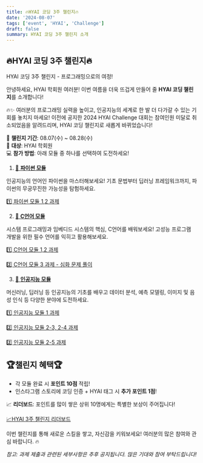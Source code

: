 ```yaml
---
title: 🔥HYAI 코딩 3주 챌린지🔥
date: '2024-08-07'
tags: ['event', 'HYAI', 'Challenge']
draft: false
summary: HYAI 코딩 3주 챌린지 소개
---
```


## 🔥HYAI 코딩 3주 챌린지🔥
HYAI 코딩 3주 챌린지 - 프로그래밍으로의 여정!

안녕하세요, HYAI 학회원 여러분! 이번 여름을 더욱 뜨겁게 만들어 줄 **HYAI 코딩 챌린지**를 소개합니다!

🔥✨ 여러분의 프로그래밍 실력을 높이고, 인공지능의 세계로 한 발 더 다가갈 수 있는 기회를 놓치지 마세요! 이전에 공지한 2024 HYAI Challenge 대회는 참여인원 미달로 취소되었음을 알려드리며, HYAI 코딩 챌린지로 새롭게 바뀌었습니다!


📆 **챌린지 기간**: 08.07(수) ~ 08.28(수)  
📍 **대상**: HYAI 학회원  
💻 **참가 방법**: 아래 모듈 중 하나를 선택하여 도전하세요!

1. [🐍 **파이썬 모듈**](https://hyai.vercel.app/blog/%ED%8C%8C%EC%9D%B4%EC%8D%AC%20%EB%AA%A8%EB%93%88)

인공지능의 언어인 파이썬을 마스터해보세요! 기초 문법부터 딥러닝 프레임워크까지, 파이썬의 무궁무진한 가능성을 탐험하세요.

[1️⃣ 파이썬 모듈 1,2 과제](https://hanyangai.notion.site/1-1-2-604e8e8efd2d4cc5846af3e73b40701d)

2. [🔧 **C언어 모듈**](https://hyai.vercel.app/blog/C%EC%96%B8%EC%96%B4%20%EB%AA%A8%EB%93%88)

시스템 프로그래밍과 임베디드 시스템의 핵심, C언어를 배워보세요! 고성능 프로그램 개발을 위한 필수 언어를 익히고 활용해보세요.

[1️⃣ C언어 모듈 1,2 과제](https://hanyangai.notion.site/1-C-1-2-8ac6bb0960f94bdb8d9eb5f330ad3397)

[2️⃣ C언어 모듈 3 과제 - 심화 문제 풀이](https://hanyangai.notion.site/2-C-3-28a62ad2f7044d49948279b4e980fb4d)

3. [🤖 **인공지능 모듈**](https://hyai.vercel.app/blog/%EC%9D%B8%EA%B3%B5%EC%A7%80%EB%8A%A5%20%EB%AA%A8%EB%93%88)

머신러닝, 딥러닝 등 인공지능의 기초를 배우고 데이터 분석, 예측 모델링, 이미지 및 음성 인식 등 다양한 분야에 도전하세요.

[1️⃣ 인공지능 모듈 1 과제](https://hanyangai.notion.site/1-1-63bee504670d4402bb678c02014681c6)

[2️⃣ 인공지능 모듈 2-3, 2-4 과제](https://hanyangai.notion.site/2-2-3-2-4-c594221b4fe4433fb47689d8559f206c)

[2️⃣ 인공지능 모듈 2-5 과제](https://hanyangai.notion.site/2-2-5-d32caa3caa66449f851b311f005f7560)


## 🏆챌린지 혜택🏆
- 각 모듈 완료 시 **포인트 10점** 적립!  
- 인스타그램 스토리에 코딩 인증 + HYAI 태그 시 **추가 포인트 1점**!

📈 **리더보드**: 포인트를 많이 쌓은 상위 10명에게는 특별한 보상이 주어집니다! 

[📈HYAI 3주 챌린지 리더보드](https://hanyangai.notion.site/HYAI-3-9ed5293372684be69d0e64deb7255a32)

이번 챌린지를 통해 새로운 스킬을 쌓고, 자신감을 키워보세요! 여러분의 많은 참여와 관심 바랍니다. 🔥

*참고: 과제 제출과 관련된 세부사항은 추후 공지됩니다. 많은 기대와 참여 부탁드립니다!*